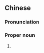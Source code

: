 {{also|满清}}
==Chinese==
{{zh-forms|s=满清}}
{{wikipedia|lang=zh}}

===Pronunciation===
{{zh-pron
|m=Mǎnqīng
|c=mun5 cing1
|mn=Boán-chheng
|cat=pn
}}

===Proper noun===
{{zh-proper noun}}

# {{zh-alt-name|清朝}}